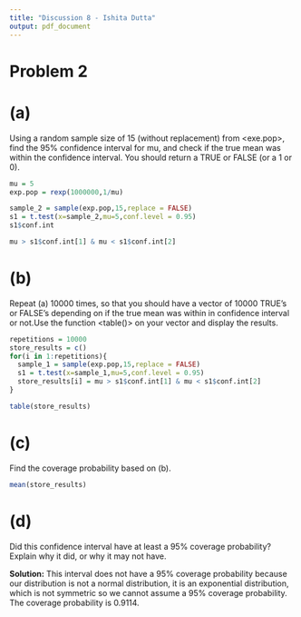 ```yaml
---
title: "Discussion 8 - Ishita Dutta"
output: pdf_document
---
```



# Problem 2

# (a)
  Using a random sample size of 15 (without replacement) from <exe.pop>, find the 95% confidence interval for mu, and check if the true mean was within the confidence interval.  You should return a TRUE or FALSE (or a 1 or 0).
  
```r
mu = 5
exp.pop = rexp(1000000,1/mu)
```

```r
sample_2 = sample(exp.pop,15,replace = FALSE)
s1 = t.test(x=sample_2,mu=5,conf.level = 0.95)
s1$conf.int

mu > s1$conf.int[1] & mu < s1$conf.int[2]
```

# (b)
  Repeat  (a)  10000  times,  so  that  you  should  have  a  vector  of  10000  TRUE’s  or FALSE’s depending on if the true mean was within in confidence interval or not.Use the function <table()> on your vector and display the results.
```r
repetitions = 10000
store_results = c()
for(i in 1:repetitions){
  sample_1 = sample(exp.pop,15,replace = FALSE)
  s1 = t.test(x=sample_1,mu=5,conf.level = 0.95)
  store_results[i] = mu > s1$conf.int[1] & mu < s1$conf.int[2]
}

table(store_results)
```

# (c)
  Find the coverage probability based on (b).

```r
mean(store_results)
```

# (d)
  Did this confidence interval have at least a 95% coverage probability?  Explain why it did, or why it may not have.

__Solution:__ This interval does not have a 95% coverage probability because our distribution is not a normal distribution, it is an exponential distribution, which is not symmetric so we cannot assume a 95% coverage probability. The coverage probability is 0.9114.